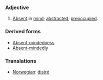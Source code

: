 ===Adjective===
#[[Absent]] in [[mind]]; [[abstracted]]; [[preoccupied]].
===Derived forms===
*[[Absent-mindedness]] 
*[[Absent-mindedly]]
===Translations===
*[[Norwegian]]: [[distré]]